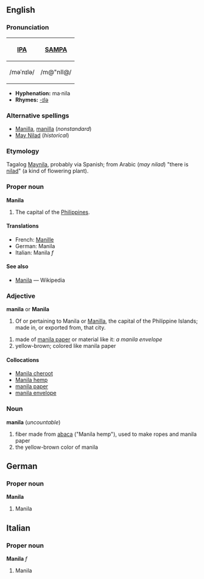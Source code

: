 ==English==
===Pronunciation===
{| border=1 cellpadding=5
! [[w:International Phonetic Alphabet|IPA]] !! [[w:SAMPA|SAMPA]]
|-
| /məˈnɪlə/ || /m@"nIl@/
|}

*'''Hyphenation:''' ma·nila
*'''Rhymes:''' [[Rhymes:English:-ɪlə|-ɪlə]]

===Alternative spellings===
*[[Manilla]], [[manilla]] (''nonstandard'')
*[[May Nilad]] (''historical'')

===Etymology===
Tagalog [[Maynila]], probably via Spanish; from Arabic (''may nilad'') "there is [[nilad]]" (a kind of flowering plant).

===Proper noun===
'''Manila'''
# The capital of the [[Philippines]].

====Translations====
*French: [[Manille]]
*German: Manila
*Italian: Manila ''f''

====See also====
*[[w:Manila|Manila]] — Wikipedia

===Adjective===
'''manila''' or '''Manila'''
# Of or pertaining to Manila or [[Manilla]], the capital of the Philippine Islands; made in, or exported from, that city.
<!-- webster 1913 -->
# made of [[manila paper]] or material like it: ''a manila envelope''
# yellow-brown; colored like manila paper

====Collocations====
*[[Manila cheroot]]
*[[Manila hemp]]
*[[manila paper]]
*[[manila envelope]]

===Noun===
'''manila''' (''uncountable'')
# fiber made from [[abaca]] ("Manila hemp"), used to make ropes and manila paper
# the yellow-brown color of manila


==German==
===Proper noun=== 
'''Manila'''

#Manila


==Italian==
===Proper noun===
'''Manila''' ''f''

#Manila